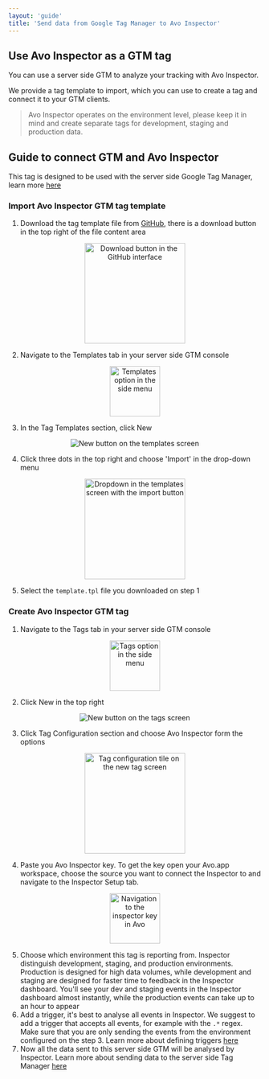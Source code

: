 ```yaml
---
layout: 'guide'
title: 'Send data from Google Tag Manager to Avo Inspector'
---
```



## Use Avo Inspector as a GTM tag

You can use a server side GTM to analyze your tracking with Avo Inspector.

We provide a tag template to import, which you can use to create a tag and connect it to your GTM clients.

> Avo Inspector operates on the environment level, please keep it in mind and create separate tags for development, staging and production data.

## Guide to connect GTM and Avo Inspector

This tag is designed to be used with the server side Google Tag Manager, learn more [here](https://developers.google.com/tag-platform/tag-manager/server-side/overview)

### Import Avo Inspector GTM tag template

1. Download the tag template file from [GitHub](https://github.com/avohq/gtm-server-avo-inspector-template/blob/master/template.tpl), there is a download button in the top right of the file content area
<center style={{marginBottom: 16 + "px"}}>
  <img
    src={require('../../images/server-gtm-download.png')}
    alt="Download button in the GitHub interface"
    height="200"
  />
</center>

2. Navigate to the Templates tab in your server side GTM console
<center style={{marginBottom: 16 + "px"}}>
  <img
    src={require('../../images/server-gtm-templates.png')}
    alt="Templates option in the side menu"
     height="100"
  />
</center>

3. In the Tag Templates section, click New
<center style={{marginBottom: 16 + "px"}}>
  <img
    src={require('../../images/server-gtm-template-new.png')}
    alt="New button on the templates screen"
  />
</center>

4. Click three dots in the top right and choose 'Import' in the drop-down menu
<center style={{marginBottom: 16 + "px"}}>
  <img
    src={require('../../images/server-gtm-import.png')}
    alt="Dropdown in the templates screen with the import button"
    height="200"
  />
</center>

5. Select the `template.tpl` file you downloaded on step 1

### Create Avo Inspector GTM tag

1. Navigate to the Tags tab in your server side GTM console
<center style={{marginBottom: 16 + "px"}}>
  <img
    src={require('../../images/server-gtm-tags.png')}
    alt="Tags option in the side menu"
    height="100"
  />
</center>


2. Click New in the top right
<center style={{marginBottom: 16 + "px"}}>
  <img
    src={require('../../images/server-gtm-tag-new.png')}
    alt="New button on the tags screen"
  />
</center>

3. Click Tag Configuration section and choose Avo Inspector form the options
<center style={{marginBottom: 16 + "px"}}>
  <img
    src={require('../../images/server-gtm-tag-configuration.png')}
    alt="Tag configuration tile on the new tag screen"
    height="200"
  />
</center>

4. Paste you Avo Inspector key. To get the key open your Avo.app workspace, choose the source you want to connect the Inspector to and navigate to the Inspector Setup tab.
<center style={{marginBottom: 16 + "px"}}>
  <img
    src={require('../../images/server-gtm-avo-inspector-setup.png')}
    alt="Navigation to the inspector key in Avo"
    height="100"
  />
</center>

5. Choose which environment this tag is reporting from. Inspector distinguish development, staging, and production environments. Production is designed for high data volumes, while development and staging are designed for faster time to feedback in the Inspector dashboard. You'll see your dev and staging events in the Inspector dashboard almost instantly, while the production events can take up to an hour to appear
6. Add a trigger, it's best to analyse all events in Inspector. We suggest to add a trigger that accepts all events, for example with the `.*` regex. Make sure that you are only sending the events from the environment configured on the step 3. Learn more about defining triggers [here](https://support.google.com/tagmanager/topic/7679384)
7. Now all the data sent to this server side GTM will be analysed by Inspector. Learn more about sending data to the server side Tag Manager [here](https://developers.google.com/tag-platform/tag-manager/server-side/send-data)
